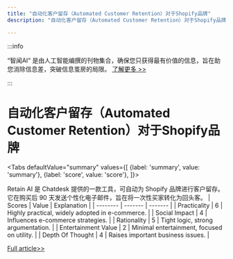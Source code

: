 ```yaml
---
title: "自动化客户留存（Automated Customer Retention）对于Shopify品牌"
description: "自动化客户留存（Automated Customer Retention）对于Shopify品牌"

---
```



:::info

“智闻AI“ 是由人工智能编撰的刊物集合，确保您只获得最有价值的信息，旨在助您消除信息差，突破信息茧房的局限。  [了解更多 >>](/)

:::

# 自动化客户留存（Automated Customer Retention）对于Shopify品牌


<Tabs
	defaultValue="summary"
	values={[
	{label: 'summary', value: 'summary'},
	{label: 'score', value: 'score'},
]}>
<TabItem value="summary">


Retain AI 是 Chatdesk 提供的一款工具，可自动为 Shopify 品牌进行客户留存。它在购买后 90 天发送个性化电子邮件，旨在将一次性买家转化为回头客。
</TabItem>
<TabItem value="score">
	| Scores     | Value   | Explanation |
	| -------- | ------- | ------- |
	| Practicality  | 6    | Highly practical, widely adopted in e-commerce.    |
	| Social Impact | 4     | Influences e-commerce strategies.    |
	| Rationality    | 5    | Tight logic, strong argumentation.    |
	| Entertainment Value    | 2    | Minimal entertainment, focused on utility.    |
	| Depth Of Thought    | 4    | Raises important business issues.    |
</TabItem>
</Tabs>

[Full article>>](https://www.producthunt.com/posts/retain-ai)
